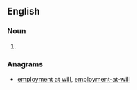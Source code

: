 ==English==

===Noun===
{{en-noun|sg=[[at will]] [[employment]]|-}}

#{{alternative form of|employment at will}}

===Anagrams===
* [[employment at will#English|employment at will]], [[employment-at-will#English|employment-at-will]]
